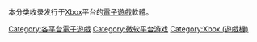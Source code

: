 本分类收录发行于[[Xbox_(遊戲機)|Xbox]]平台的[[電子遊戲|電子遊戲]]軟體。

{{DEFAULTSORT:Xbox}}
[[Category:各平台電子遊戲|Category:各平台電子遊戲]]
[[Category:微软平台游戏|Category:微软平台游戏]]
[[Category:Xbox_(遊戲機)|Category:Xbox (遊戲機)]]